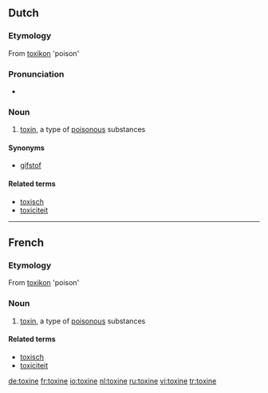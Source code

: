 ==Dutch==

===Etymology===
From {{etyl|grc}} [[toxikon]] 'poison'

===Pronunciation===
* {{audio|Nl-toxine.ogg|Audio}}

===Noun===
{{nl-noun|toxines|toxinetje}}

# [[toxin]], a type of [[poisonous]] substances

====Synonyms====
* [[gifstof]]

====Related terms====
* [[toxisch]]
* [[toxiciteit]]

----

==French==

===Etymology===
From {{etyl|grc|fr}} [[toxikon]] 'poison'

===Noun===
{{fr-noun|f}}

# [[toxin]], a type of [[poisonous]] substances

====Related terms====
* [[toxisch]]
* [[toxiciteit]]

[[de:toxine]]
[[fr:toxine]]
[[io:toxine]]
[[nl:toxine]]
[[ru:toxine]]
[[vi:toxine]]
[[tr:toxine]]
